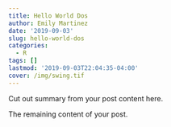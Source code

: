 ```yaml
---
title: Hello World Dos
author: Emily Martinez
date: '2019-09-03'
slug: hello-world-dos
categories:
  - R
tags: []
lastmod: '2019-09-03T22:04:35-04:00'
cover: /img/swing.tif
---
```


Cut out summary from your post content here.

<!--more-->

The remaining content of your post.
